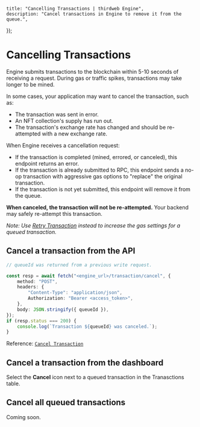 
	title: "Cancelling Transactions | thirdweb Engine",
	description: "Cancel transactions in Engine to remove it from the queue.",
});

# Cancelling Transactions

Engine submits transactions to the blockchain within 5-10 seconds of receiving a request. During gas or traffic spikes, transactions may take longer to be mined.

In some cases, your application may want to cancel the transaction, such as:

- The transaction was sent in error.
- An NFT collection's supply has run out.
- The transaction's exchange rate has changed and should be re-attempted with a new exchange rate.

When Engine receives a cancellation request:

- If the transaction is completed (mined, errored, or canceled), this endpoint returns an error.
- If the transaction is already submitted to RPC, this endpoint sends a no-op transaction with aggressive gas options to "replace" the original transaction.
- If the transaction is not yet submitted, this endpoint will remove it from the queue.

**When canceled, the transaction will not be re-attempted.** Your backend may safely re-attempt this transaction.

_Note: Use [Retry Transaction](https://redocly.github.io/redoc/?url=https://demo.web3api.thirdweb.com/json#tag/Transaction/operation/retry) instead to increase the gas settings for a queued transaction._

## Cancel a transaction from the API

```typescript
// queueId was returned from a previous write request.

const resp = await fetch("<engine_url>/transaction/cancel", {
	method: "POST",
	headers: {
		"Content-Type": "application/json",
		Authorization: "Bearer <access_token>",
	},
	body: JSON.stringify({ queueId }),
});
if (resp.status === 200) {
	console.log(`Transaction ${queueId} was canceled.`);
}
```

Reference: [`Cancel Transaction`](https://redocly.github.io/redoc/?url=https://demo.web3api.thirdweb.com/json#tag/Transaction/operation/cancel)

## Cancel a transaction from the dashboard

Select the **Cancel** icon next to a queued transaction in the Tranasctions table.

<DocImage src={cancelTxImage} />

## Cancel all queued transactions

Coming soon.
